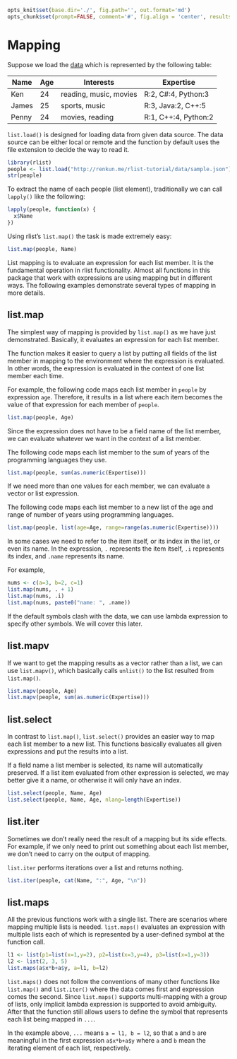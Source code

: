```r
opts_knit$set(base.dir='./', fig.path='', out.format='md')
opts_chunk$set(prompt=FALSE, comment='#', fig.align = 'center', results='markup')
```

# Mapping

Suppose we load the [data](../data/sample.json) which is represented by the following table:

| Name | Age | Interests | Expertise |
|------|-----|----------|----------|
| Ken | 24 | reading, music, movies | R:2, C#:4, Python:3 |
| James | 25 | sports, music | R:3, Java:2, C++:5 |
| Penny | 24 | movies, reading | R:1, C++:4, Python:2 |

`list.load()` is designed for loading data from given data source. The data source can be either local or remote and the function by default uses the file extension to decide the way to read it.

```r
library(rlist)
people <- list.load("http://renkun.me/rlist-tutorial/data/sample.json")
str(people)
```

To extract the name of each people (list element), traditionally we can call `lapply()` like the following:

```r
lapply(people, function(x) {
  x$Name
})
```

Using rlist's `list.map()` the task is made extremely easy:

```r
list.map(people, Name)
```

List mapping is to evaluate an expression for each list member. It is the fundamental operation in rlist functionality. Almost all functions in this package that work with expressions are using mapping but in different ways. The following examples demonstrate several types of mapping in more details.

## list.map

The simplest way of mapping is provided by `list.map()` as we have just demonstrated. Basically, it evaluates an expression for each list member. 

The function makes it easier to query a list by putting all fields of the list member in mapping to the environment where the expression is evaluated. In other words, the expression is evaluated in the context of one list member each time.

For example, the following code maps each list member in `people` by expression `age`. Therefore, it results in a list where each item becomes the value of that expression for each member of `people`.

```r
list.map(people, Age)
```

Since the expression does not have to be a field name of the list member, we can evaluate whatever we want in the context of a list member.

The following code maps each list member to the sum of years of the programming languages they use.

```r
list.map(people, sum(as.numeric(Expertise)))
```

If we need more than one values for each member, we can evaluate a vector or list expression.

The following code maps each list member to a new list of the age and range of number of years using programming languages.

```r
list.map(people, list(age=Age, range=range(as.numeric(Expertise))))
```

In some cases we need to refer to the item itself, or its index in the list, or even its name. In the expression, `.` represents the item itself, `.i` represents its index, and `.name` represents its name.

For example,

```r
nums <- c(a=3, b=2, c=1)
list.map(nums, . + 1)
list.map(nums, .i)
list.map(nums, paste0("name: ", .name))
```

If the default symbols clash with the data, we can use lambda expression to specify other symbols. We will cover this later.

## list.mapv

If we want to get the mapping results as a vector rather than a list, we can use `list.mapv()`, which basically calls `unlist()` to the list resulted from `list.map()`.

```r
list.mapv(people, Age)
list.mapv(people, sum(as.numeric(Expertise)))
```

## list.select

In contrast to `list.map()`, `list.select()` provides an easier way to map each list member to a new list. This functions basically evaluates all given expressions and put the results into a list.

If a field name a list member is selected, its name will automatically preserved. If a list item evaluated from other expression is selected, we may better give it a name, or otherwise it will only have an index.

```r
list.select(people, Name, Age)
list.select(people, Name, Age, nlang=length(Expertise))
```

## list.iter

Sometimes we don't really need the result of a mapping but its side effects. For example, if we only need to print out something about each list member, we don't need to carry on the output of mapping.

`list.iter` performs iterations over a list and returns nothing.

```r
list.iter(people, cat(Name, ":", Age, "\n"))
```

## list.maps

All the previous functions work with a single list. There are scenarios where mapping multiple lists is needed. `list.maps()` evaluates an expression with multiple lists each of which is represented by a user-defined symbol at the function call.

```r
l1 <- list(p1=list(x=1,y=2), p2=list(x=3,y=4), p3=list(x=1,y=3))
l2 <- list(2, 3, 5)
list.maps(a$x*b+a$y, a=l1, b=l2)
```

`list.maps()` does not follow the conventions of many other functions like `list.map()` and `list.iter()` where the data comes first and expression comes the second. Since `list.maps()` supports multi-mapping with a group of lists, only implicit lambda expression is supported to avoid ambiguity. After that the function still allows users to define the symbol that represents each list being mapped in `...`.

In the example above, `...` means `a = l1, b = l2`, so that `a` and `b` are meaningful in the first expression `a$x*b+a$y` where `a` and `b` mean the iterating element of each list, respectively.
